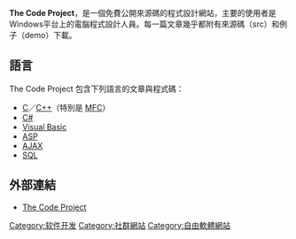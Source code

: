 {{Unreferenced|time=2021-12-25T03:28:32+00:00}}
{{Infobox Non-profit
| Non-profit_name   = The Code Project
| Non-profit_logo   = 
| Non-profit_type   = [[501(c)(3)|501(c)(3)]]
| founded_date      = 1999年7月
| founder           = 
| location          = {{flagicon|USA}} [[Forest_Hill,_Maryland|Forest Hill, Maryland]]
| origins           = 
| key_people        = 
| area_served       = 
| product           =
| focus             = 
| method            = 
| revenue           = 
| endowment         = 
| num_volunteers    = 
| num_employees     = 
| num_members       = 
| subsib            = 
| owner             = 
| Non-profit_slogan = 
| homepage          = [http://www.codeproject.com/ http://www.codeproject.com/]
| dissolved         = 
| footnotes         = 
}}
'''The Code Project'''，是一個免費公開來源碼的程式設計網站，主要的使用者是Windows平台上的電腦程式設計人員。每一篇文章幾乎都附有來源碼（src）和例子（demo）下載。

== 語言 ==
The Code Project 包含下列語言的文章與程式碼：

*[[C语言|C]]／[[C++|C++]]（特別是 [[MFC|MFC]]）
*[[C_Sharp|C#]]
*[[Visual_Basic|Visual Basic]]
*[[ASP|ASP]]
*[[AJAX|AJAX]]
*[[SQL|SQL]]

== 外部連結 ==
* [http://www.codeproject.com The Code Project]{{Wayback|url=http://www.codeproject.com/ |date=20110221224616 }}

[[Category:软件开发|Category:软件开发]]
[[Category:社群網站|Category:社群網站]]
[[Category:自由軟體網站|Category:自由軟體網站]]